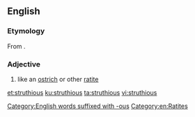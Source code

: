 ==English==

===Etymology===
From {{etyl|la|en}} {{m|la|struthio||ostrich}} {{suffix|lang=en||-ous|t2=relating to}}.

===Adjective===
{{en-adj}}

# {{label|en|ornithology}} like an [[ostrich]] or other [[ratite]]

[[et:struthious]]
[[ku:struthious]]
[[ta:struthious]]
[[vi:struthious]]

[[Category:English words suffixed with -ous]]
[[Category:en:Ratites]]